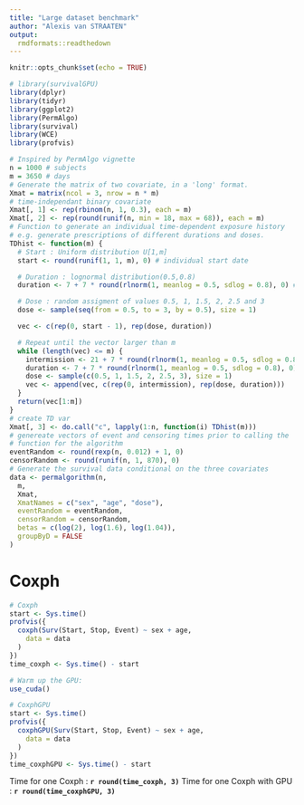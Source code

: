 ```yaml
---
title: "Large dataset benchmark"
author: "Alexis van STRAATEN"
output:
  rmdformats::readthedown
---
```


```r
knitr::opts_chunk$set(echo = TRUE)
```

```r
# library(survivalGPU)
library(dplyr)
library(tidyr)
library(ggplot2)
library(PermAlgo)
library(survival)
library(WCE)
library(profvis)
```


```r
# Inspired by PermAlgo vignette
n = 1000 # subjects
m = 3650 # days
# Generate the matrix of two covariate, in a 'long' format.
Xmat = matrix(ncol = 3, nrow = n * m)
# time-independant binary covariate
Xmat[, 1] <- rep(rbinom(n, 1, 0.3), each = m)
Xmat[, 2] <- rep(round(runif(n, min = 18, max = 68)), each = m)
# Function to generate an individual time-dependent exposure history
# e.g. generate prescriptions of different durations and doses.
TDhist <- function(m) {
  # Start : Uniform distribution U[1,m]
  start <- round(runif(1, 1, m), 0) # individual start date

  # Duration : lognormal distribution(0.5,0.8)
  duration <- 7 + 7 * round(rlnorm(1, meanlog = 0.5, sdlog = 0.8), 0) # in weeks

  # Dose : random assigment of values 0.5, 1, 1.5, 2, 2.5 and 3
  dose <- sample(seq(from = 0.5, to = 3, by = 0.5), size = 1)

  vec <- c(rep(0, start - 1), rep(dose, duration))

  # Repeat until the vector larger than m
  while (length(vec) <= m) {
    intermission <- 21 + 7 * round(rlnorm(1, meanlog = 0.5, sdlog = 0.8), 0) # in weeks
    duration <- 7 + 7 * round(rlnorm(1, meanlog = 0.5, sdlog = 0.8), 0) # in weeks
    dose <- sample(c(0.5, 1, 1.5, 2, 2.5, 3), size = 1)
    vec <- append(vec, c(rep(0, intermission), rep(dose, duration)))
  }
  return(vec[1:m])
}
# create TD var
Xmat[, 3] <- do.call("c", lapply(1:n, function(i) TDhist(m)))
# genereate vectors of event and censoring times prior to calling the
# function for the algorithm
eventRandom <- round(rexp(n, 0.012) + 1, 0)
censorRandom <- round(runif(n, 1, 870), 0)
# Generate the survival data conditional on the three covariates
data <- permalgorithm(n,
  m,
  Xmat,
  XmatNames = c("sex", "age", "dose"),
  eventRandom = eventRandom,
  censorRandom = censorRandom,
  betas = c(log(2), log(1.6), log(1.04)),
  groupByD = FALSE
)
```

# Coxph

```r
# Coxph
start <- Sys.time()
profvis({
  coxph(Surv(Start, Stop, Event) ~ sex + age,
    data = data
  )
})
time_coxph <- Sys.time() - start
```

```r
# Warm up the GPU:
use_cuda()

# CoxphGPU
start <- Sys.time()
profvis({
  coxphGPU(Surv(Start, Stop, Event) ~ sex + age,
    data = data
  )
})
time_coxphGPU <- Sys.time() - start
```

Time for one Coxph : **`r round(time_coxph, 3)`**
Time for one Coxph with GPU : **`r round(time_coxphGPU, 3)`**  

